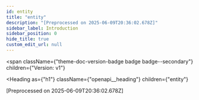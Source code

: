 ```yaml
---
id: entity
title: "entity"
description: "[Preprocessed on 2025-06-09T20:36:02.678Z]"
sidebar_label: Introduction
sidebar_position: 0
hide_title: true
custom_edit_url: null
---
```



<span
  className={"theme-doc-version-badge badge badge--secondary"}
  children={"Version: v1"}
>
</span>

<Heading
  as={"h1"}
  className={"openapi__heading"}
  children={"entity"}
>
</Heading>



[Preprocessed on 2025-06-09T20:36:02.678Z] 


      